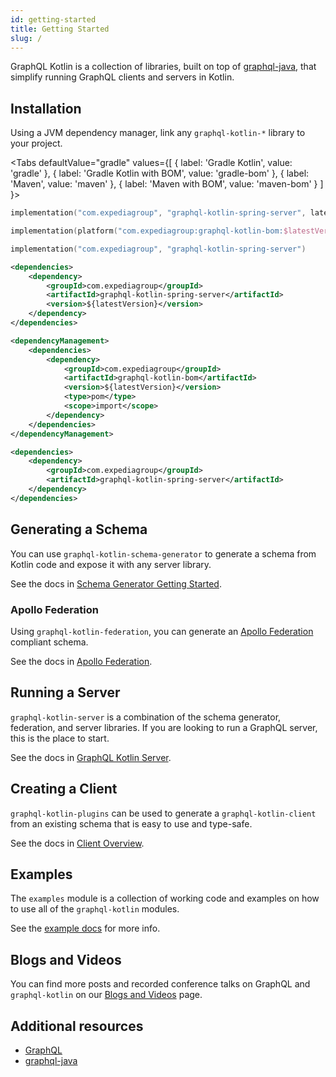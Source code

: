 ```yaml
---
id: getting-started
title: Getting Started
slug: /
---
```




GraphQL Kotlin is a collection of libraries, built on top of [graphql-java](https://www.graphql-java.com/), that simplify running GraphQL clients and servers in Kotlin.

## Installation

Using a JVM dependency manager, link any `graphql-kotlin-*` library to your project.

<Tabs
  defaultValue="gradle"
  values={[
    { label: 'Gradle Kotlin', value: 'gradle' },
    { label: 'Gradle Kotlin with BOM', value: 'gradle-bom' },
    { label: 'Maven', value: 'maven' },
    { label: 'Maven with BOM', value: 'maven-bom' }
  ]
}>

<TabItem value="gradle">

```kotlin
implementation("com.expediagroup", "graphql-kotlin-spring-server", latestVersion)
```

</TabItem>
<TabItem value="gradle-bom">

```kotlin
implementation(platform("com.expediagroup:graphql-kotlin-bom:$latestVersion"))

implementation("com.expediagroup", "graphql-kotlin-spring-server")
```

</TabItem>
<TabItem value="maven">

```xml
<dependencies>
    <dependency>
        <groupId>com.expediagroup</groupId>
        <artifactId>graphql-kotlin-spring-server</artifactId>
        <version>${latestVersion}</version>
    </dependency>
</dependencies>
```

</TabItem>

<TabItem value="maven-bom">

```xml
<dependencyManagement>
    <dependencies>
        <dependency>
            <groupId>com.expediagroup</groupId>
            <artifactId>graphql-kotlin-bom</artifactId>
            <version>${latestVersion}</version>
            <type>pom</type>
            <scope>import</scope>
        </dependency>
    </dependencies>
</dependencyManagement>

<dependencies>
    <dependency>
        <groupId>com.expediagroup</groupId>
        <artifactId>graphql-kotlin-spring-server</artifactId>
    </dependency>
</dependencies>
```

</TabItem>
</Tabs>

## Generating a Schema

You can use `graphql-kotlin-schema-generator` to generate a schema from Kotlin code and expose it with any server library.

See the docs in [Schema Generator Getting Started](./schema-generator/schema-generator-getting-started.mdx).

### Apollo Federation

Using `graphql-kotlin-federation`, you can generate an [Apollo Federation](https://www.apollographql.com/docs/apollo-server/federation/federation-spec/) compliant schema.

See the docs in [Apollo Federation](./schema-generator/federation/apollo-federation.mdx).

## Running a Server

`graphql-kotlin-server` is a combination of the schema generator, federation, and server libraries. If you are looking to run a GraphQL server, this is the place to start.

See the docs in [GraphQL Kotlin Server](./server/graphql-server.md).

## Creating a Client

`graphql-kotlin-plugins` can be used to generate a `graphql-kotlin-client` from an existing schema that is easy to use and type-safe.

See the docs in [Client Overview](./client/client-overview.mdx).

## Examples

The `examples` module is a collection of working code and examples on how to use all of the `graphql-kotlin` modules.

See the [example docs](./examples.md) for more info.

## Blogs and Videos

You can find more posts and recorded conference talks on GraphQL and `graphql-kotlin` on our [Blogs and Videos](./blogs-and-videos.md) page.

## Additional resources

-   [GraphQL](https://graphql.org/)
-   [graphql-java](https://www.graphql-java.com/)
